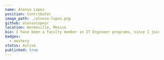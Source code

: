---
name: Alonso Lopez
position: Contributor
image_path: ./alonso-lopez.png
github: alonsolopezr
location: Hermosillo, Mexico
bio: I have been a faculty member in IT Engineer programs, since I joined Hermosillo’s Tech University almost 20 years ago. Mainly teaching and getting involved in academic events and activities, also making bonds up close with local and regional IT organizations. In 2016, I founded an academic IT group, for which I am the main coordinator, to develop various projects and collaborations that will benefit our IT programs. Besides being prototyping and developing solutions, I’ve been helping and advising organizations of my local market. But one of my most cherished milestones has been contributing with Layer5’s Meshery, in which I‘ve been involving with the most welcoming community and the greatest talented people I know. Also I’m a professional cellist for about 20 years, playing cello in my state orchestra, and several ensembles. I had the honor of premiering “Ceremonial” (feb. 2020) by composer T. Hori, and "Fantasía Num.1 para violoncello” (dec. 2018) by composer A. Vega. So I’m also passioned about multimedia, arts, entrepreneurship, creative work, video, film and animation.
badges:     
  - meshery
status: Active
published: true
---
